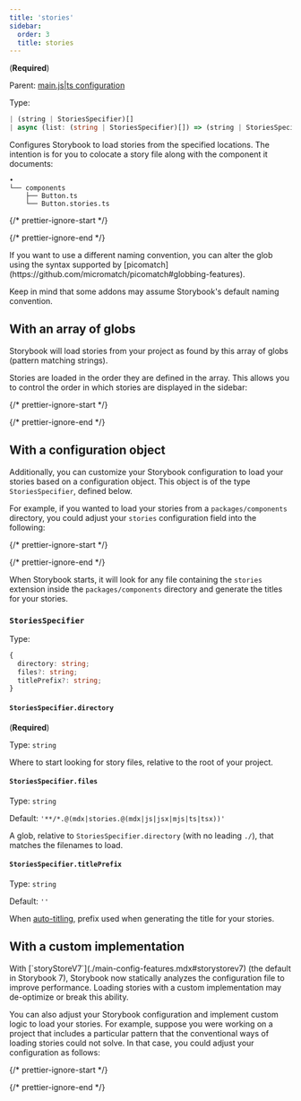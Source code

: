 ```yaml
---
title: 'stories'
sidebar:
  order: 3
  title: stories
---
```


(**Required**)

Parent: [main.js|ts configuration](./main-config.mdx)

Type:

```ts
| (string | StoriesSpecifier)[]
| async (list: (string | StoriesSpecifier)[]) => (string | StoriesSpecifier)[]
```

Configures Storybook to load stories from the specified locations. The intention is for you to colocate a story file along with the component it documents:

```
•
└── components
    ├── Button.ts
    └── Button.stories.ts
```

{/* prettier-ignore-start */}

<CodeSnippets path="main-config-stories.md" />

{/* prettier-ignore-end */}

<Callout variant="info" icon="💡">
  If you want to use a different naming convention, you can alter the glob using the syntax supported by [picomatch](https://github.com/micromatch/picomatch#globbing-features).

  Keep in mind that some addons may assume Storybook's default naming convention.
</Callout>

## With an array of globs

Storybook will load stories from your project as found by this array of globs (pattern matching strings).

Stories are loaded in the order they are defined in the array. This allows you to control the order in which stories are displayed in the sidebar:

{/* prettier-ignore-start */}

<CodeSnippets path="main-config-stories-ordered.md" />

{/* prettier-ignore-end */}

## With a configuration object

Additionally, you can customize your Storybook configuration to load your stories based on a configuration object. This object is of the type `StoriesSpecifier`, defined below.

For example, if you wanted to load your stories from a `packages/components` directory, you could adjust your `stories` configuration field into the following:

{/* prettier-ignore-start */}

<CodeSnippets path="main-config-stories-with-object.md" />

{/* prettier-ignore-end */}

When Storybook starts, it will look for any file containing the `stories` extension inside the `packages/components` directory and generate the titles for your stories.

### `StoriesSpecifier`

Type:

```ts
{
  directory: string;
  files?: string;
  titlePrefix?: string;
}
```

#### `StoriesSpecifier.directory`

(**Required**)

Type: `string`

Where to start looking for story files, relative to the root of your project.

#### `StoriesSpecifier.files`

Type: `string`

Default: `'**/*.@(mdx|stories.@(mdx|js|jsx|mjs|ts|tsx))'`

A glob, relative to `StoriesSpecifier.directory` (with no leading `./`), that matches the filenames to load.

#### `StoriesSpecifier.titlePrefix`

Type: `string`

Default: `''`

When [auto-titling](../configure/sidebar-and-urls.mdx#csf-30-auto-titles), prefix used when generating the title for your stories.

## With a custom implementation

<Callout variant="info" icon="💡">
  With [`storyStoreV7`](./main-config-features.mdx#storystorev7) (the default in Storybook 7), Storybook now statically analyzes the configuration file to improve performance. Loading stories with a custom implementation may de-optimize or break this ability.
</Callout>

You can also adjust your Storybook configuration and implement custom logic to load your stories. For example, suppose you were working on a project that includes a particular pattern that the conventional ways of loading stories could not solve. In that case, you could adjust your configuration as follows:

{/* prettier-ignore-start */}

<CodeSnippets path="main-config-stories-with-logic.md" />

{/* prettier-ignore-end */}
